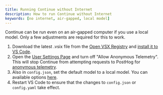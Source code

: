 ```yaml
---
title: Running Continue without Internet
description: How to run Continue without Internet
keywords: [no internet, air-gapped, local model]
---
```


Continue can be run even on an air-gapped computer if you use a local model. Only a few adjustments are required for this to work.

1. Download the latest .vsix file from the [Open VSX Registry](https://open-vsx.org/extension/Continue/continue) and [install it to VS Code](https://code.visualstudio.com/docs/editor/extension-marketplace#_install-from-a-vsix).
2. Open the [User Settings Page](../customize/settings.md) and turn off "Allow Anonymous Telemetry". This will stop Continue from attempting requests to PostHog for [anonymous telemetry](../customize/telemetry.mdx).
3. Also in `config.json`, set the default model to a local model. You can available options [here](../customize/model-providers/top-level/openai.mdx).
4. Restart VS Code to ensure that the changes to `config.json` or `config.yaml` take effect.

